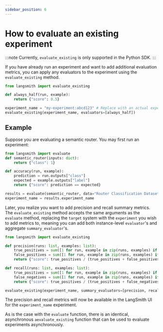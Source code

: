 ```yaml
---
sidebar_position: 6
---
```


# How to evaluate an existing experiment

:::note
Currently, `evaluate_existing` is only supported in the Python SDK.
:::

If you have already run an experiment and want to add additional evaluation metrics, you
can apply any evaluators to the experiment using the `evaluate_existing` method.

```python
from langsmith import evaluate_existing

def always_half(run, example):
    return {"score": 0.5}

experiment_name = "my-experiment:abcd123" # Replace with an actual experiment name or ID
evaluate_existing(experiment_name, evaluators=[always_half])
```

## Example

Suppose you are evaluating a semantic router. You may first run an experiment:

```python
from langsmith import evaluate
def semantic_router(inputs: dict):
    return {"class": 1}

def accuracy(run, example):
    prediction = run.outputs["class"]
    expected = example.outputs["label"]
    return {"score": prediction == expected}

results = evaluate(semantic_router, data="Router Classification Dataset", evaluators=[accuracy])
experiment_name = results.experiment_name
```

Later, you realize you want to add precision and recall summary metrics. The `evaluate_existing` method accepts the same arguments as the `evaluate` method, replacing the `target` system with the `experiment` you wish to add metrics to, meaning
you can add both instance-level `evaluator`'s and aggregate `summary_evaluator`'s.

```python
from langsmith import evaluate_existing

def precision(runs: list, examples: list):
    true_positives = sum([1 for run, example in zip(runs, examples) if run.outputs["class"] == example.outputs["label"]])
    false_positives = sum([1 for run, example in zip(runs, examples) if run.outputs["class"] != example.outputs["label"]])
    return {"score": true_positives / (true_positives + false_positives)}

def recall(runs: list, examples: list):
    true_positives = sum([1 for run, example in zip(runs, examples) if run.outputs["class"] == example.outputs["label"]])
    false_negatives = sum([1 for run, example in zip(runs, examples) if run.outputs["class"] != example.outputs["label"]])
    return {"score": true_positives / (true_positives + false_negatives)}

evaluate_existing(experiment_name, summary_evaluators=[precision, recall])
```

The precision and recall metrics will now be available in the LangSmith UI for the `experiment_name` experiment.

As is the case with the `evaluate` function, there is an identical, asynchronous `aevaluate_existing` function that can be used to evaluate experiments asynchronously.
